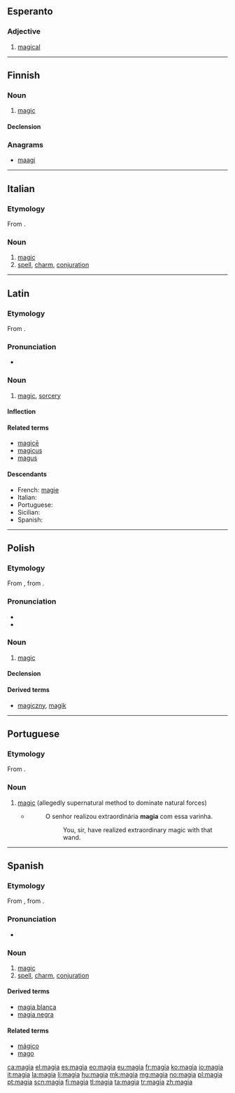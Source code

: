 {{also|màgia}}
==Esperanto==

===Adjective===
{{eo-adj}}

# [[magical]]

----

==Finnish==

===Noun===
{{fi-noun}}

# [[magic]]

====Declension====
{{fi-decl-kulkija|magi}}

===Anagrams===
* [[maagi#Finnish|maagi]]

----

==Italian==

===Etymology===
From {{etyl|la|it}} {{term|magia|lang=la}}.

===Noun===
{{it-noun|f|magie}}

# [[magic]]
# [[spell]], [[charm]], [[conjuration]]

----

==Latin==

===Etymology===
From {{etyl|grc|la}} {{term|μαγεία|tr=mageia|sc=Grek|lang=grc}}.

===Pronunciation===
* {{a|Classical}} {{IPA|/maˈɡiː.a/|lang=la}}

===Noun===
{{la-noun|magīa|magiae|magīae|f|first}}

# [[magic]], [[sorcery]]

====Inflection====
{{la-decl-1st|magī}}

====Related terms====
* [[magice#Latin|magicē]]
* [[magicus]]
* [[magus]]

====Descendants====
* French: [[magie]]
* Italian: {{l|it|magia}}
* Portuguese: {{l|pt|magia}}
* Sicilian: {{l|scn|maggìa}}
* Spanish: {{l|es|magia}}

----

==Polish==

===Etymology===
From {{etyl|la|pl}} {{term|magia|lang=la}}, from {{etyl|grc|-}} {{term|μαγεία|tr=mageia|sc=Grek|lang=grc}}.

===Pronunciation===
* {{IPA|[ˈmaɟja]|lang=pl}}
* {{audio|Pl-magia.ogg|Audio}}

===Noun===
{{pl-noun|f}}

# [[magic]]

====Declension====
{{pl-decl-noun
|magia|magie
|magii|magii/magij
|magii|magiom
|magię|magie
|magią|magiami
|magii|magiach
|magio|magie
}}

====Derived terms====
* [[magiczny]], [[magik]]

----

==Portuguese==

===Etymology===
From {{etyl|la|pt}} {{term|magia|lang=la}}.

===Noun===
{{pt-noun|f}}

# [[magic]] (allegedly supernatural method to dominate natural forces)
#* {{RQ:Harry Potter|7|pt-BR|page=508}}
#*: O senhor realizou extraordinária '''magia''' com essa varinha.
#*:: You, sir, have realized extraordinary magic with that wand.

----

==Spanish==
{{wikipedia|lang=es}}
===Etymology===
From {{etyl|la|es}} {{term/t|la|magīa}}, from {{etyl|grc|es}} {{term|μαγεία|tr=mageia|lang=grc}}.

===Pronunciation===
* {{IPA|/ˈma.xja/|lang=es}}

===Noun===
{{es-noun|f}}

# [[magic]]
# [[spell]], [[charm]], [[conjuration]]

====Derived terms====
* [[magia blanca]] {{f}}
* [[magia negra]] {{f}}

====Related terms====
* [[mágico]]
* [[mago]]

[[ca:magia]]
[[el:magia]]
[[es:magia]]
[[eo:magia]]
[[eu:magia]]
[[fr:magia]]
[[ko:magia]]
[[io:magia]]
[[it:magia]]
[[la:magia]]
[[li:magia]]
[[hu:magia]]
[[mk:magia]]
[[mg:magia]]
[[no:magia]]
[[pl:magia]]
[[pt:magia]]
[[scn:magia]]
[[fi:magia]]
[[tl:magia]]
[[ta:magia]]
[[tr:magia]]
[[zh:magia]]